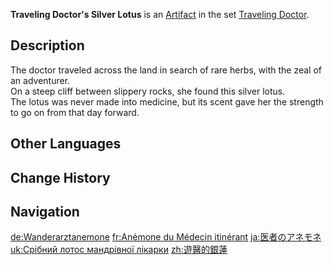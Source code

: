 {{Artifact Infobox
|image = Item Traveling Doctor's Silver Lotus.png
|set   = Traveling Doctor
|piece = Flower of Life
}}
{{Description|A precious medicinal ingredient that has lost all medicinal value after years in storage.}}
'''Traveling Doctor's Silver Lotus''' is an [[Artifact]] in the set [[Traveling Doctor]].

==Description==
The doctor traveled across the land in search of rare herbs, with the zeal of an adventurer.<br />On a steep cliff between slippery rocks, she found this silver lotus.<br />The lotus was never made into medicine, but its scent gave her the strength to go on from that day forward.

==Other Languages==
{{Other Languages
|en      = Traveling Doctor's Silver Lotus
|zhs     = 游医的银莲
|zhs_rm  = Yóu Yī de Yín Lián
|zht     = 遊醫的銀蓮
|zht_rm  = Yóu Yī de Yín Lián
|zh_tl   = Traveling Doctor's Silver Lotus
|ja      = 医者のアネモネ
|ja_rm   = Isha no Anemone
|ja_tl   = Doctor's Anemone
|ko      = 떠돌이 의사의 은련
|ko_rm   = Tteodori Uisa-ui Eunryeon
|ko_tl   = Wanderer Doctor's Silver Lotus
|es      = Loto de Plata de la Médica Itinerante
|es_tl   = Silver Lotus of the Traveling Doctor
|fr      = Anémone du Médecin itinérant
|fr_tl   = Anemone of the Traveling Doctor
|ru      = Серебряный лотос целителя
|ru_tl   = Healer's Silver Lotus
|th      = Traveling Doctor's Silver Lotus
|vi      = Cúc Hoạ Mi Thầy Thuốc
|vi_tl   = 
|de      = Wanderarztanemone
|de_tl   = Traveling Doctor's Anemone
|id      = Traveling Doctor's Silver Lotus
|pt      = Lótus de Prata do Doutor Viajante
|pt_tl   = 
|tr      = Gezgin Doktorun Gümüş Nilüferi
|tr_tl   = 
|it      = Loto argentato della dottoressa errante
|it_tl   = 
}}

==Change History==
{{Change History|1.0}}

==Navigation==
{{Artifact Set Navbox|Traveling Doctor}}

[[de:Wanderarztanemone]]
[[fr:Anémone du Médecin itinérant]]
[[ja:医者のアネモネ]]
[[uk:Срібний лотос мандрівної лікарки]]
[[zh:遊醫的銀蓮]]